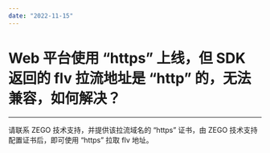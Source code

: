 ```yaml
---
date: "2022-11-15"
---
```

# Web 平台使用 “https” 上线，但 SDK 返回的 flv 拉流地址是 “http” 的，无法兼容，如何解决？  

- - -

请联系 ZEGO 技术支持，并提供该拉流域名的 “https” 证书，由 ZEGO 技术支持配置证书后，即可使用 “https” 拉取 flv 地址。